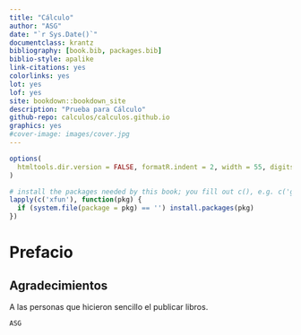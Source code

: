```yaml
--- 
title: "Cálculo"
author: "ASG"
date: "`r Sys.Date()`"
documentclass: krantz
bibliography: [book.bib, packages.bib]
biblio-style: apalike
link-citations: yes
colorlinks: yes
lot: yes
lof: yes
site: bookdown::bookdown_site
description: "Prueba para Cálculo"
github-repo: calculos/calculos.github.io
graphics: yes
#cover-image: images/cover.jpg
---
```


```r
options(
  htmltools.dir.version = FALSE, formatR.indent = 2, width = 55, digits = 4
)

# install the packages needed by this book; you fill out c(), e.g. c('ggplot2', 'dplyr')
lapply(c('xfun'), function(pkg) {
  if (system.file(package = pkg) == '') install.packages(pkg)
})
```

# Prefacio {-}


## Agradecimientos {-}

A las personas que hicieron sencillo el publicar libros.

```block2
ASG
```


